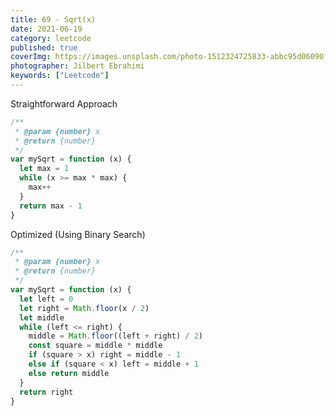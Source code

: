 ```yaml
---
title: 69 - Sqrt(x)
date: 2021-06-19
category: leetcode
published: true
coverImg: https://images.unsplash.com/photo-1512324725833-abbc95d06090?ixlib=rb-1.2.1&ixid=MnwxMjA3fDB8MHxwaG90by1wYWdlfHx8fGVufDB8fHx8&auto=format&fit=crop&w=1650&q=80
photographer: Jilbert Ebrahimi
keywords: ["Leetcode"]
---
```


Straightforward Approach

```js
/**
 * @param {number} x
 * @return {number}
 */
var mySqrt = function (x) {
  let max = 1
  while (x >= max * max) {
    max++
  }
  return max - 1
}
```

Optimized (Using Binary Search)

```js
/**
 * @param {number} x
 * @return {number}
 */
var mySqrt = function (x) {
  let left = 0
  let right = Math.floor(x / 2)
  let middle
  while (left <= right) {
    middle = Math.floor((left + right) / 2)
    const square = middle * middle
    if (square > x) right = middle - 1
    else if (square < x) left = middle + 1
    else return middle
  }
  return right
}
```
